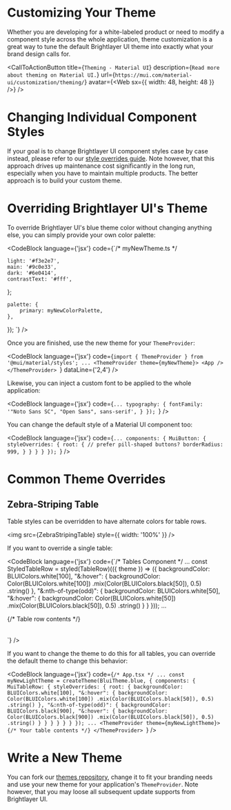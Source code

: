 
# Customizing Your Theme

Whether you are developing for a white-labeled product or need to modify a component style across the whole application, theme customization is a great way to tune the default Brightlayer UI theme into exactly what your brand design calls for.

<CallToActionButton
    title={`Theming - Material UI`}
    description={`Read more about theming on Material UI.`}
    url={`https://mui.com/material-ui/customization/theming/`}
    avatar={<Web sx={{ width: 48, height: 48 }} />}
/>

# Changing Individual Component Styles

If your goal is to change Brightlayer UI component styles case by case instead, please refer to our [style overrides guide](https://github.com/etn-ccis/blui-react-component-library/blob/master/docs/src/shared/markdown/StyleOverridesGuide.md). Note however, that this approach drives up maintenance cost significantly in the long run, especially when you have to maintain multiple products. The better approach is to build your custom theme.

# Overriding Brightlayer UI's Theme

To override Brightlayer UI's blue theme color without changing anything else, you can simply provide your own color palette:

<CodeBlock
    language={'jsx'}
    code={`/* myNewTheme.ts */

    light: '#f3e2e7',
    main: '#9c0e33',
    dark: '#6e0414',
    contrastText: '#fff',
};

    palette: {
        primary: myNewColorPalette,
    },
});
`} />

Once you are finished, use the new theme for your `ThemeProvider`:

<CodeBlock
    language={'jsx'}
    code={`import { ThemeProvider } from '@mui/material/styles';
...
<ThemeProvider theme={myNewTheme}>
    <App />
</ThemeProvider>
`}
    dataLine={'2,4'}
/>

Likewise, you can inject a custom font to be applied to the whole application:

<CodeBlock
    language={'jsx'}
    code={`...
    typography: {
        fontFamily: '"Noto Sans SC", "Open Sans", sans-serif',
    }
});
`}
/>

You can change the default style of a Material UI component too:

<CodeBlock
    language={'jsx'}
    code={`...
    components: {
        MuiButton: {
            styleOverrides: {
                root: {
                    // prefer pill-shaped buttons?
                    borderRadius: 999,
                }
            }
        }
    }
});
`}
/>

# Common Theme Overrides

## Zebra-Striping Table

Table styles can be overridden to have alternate colors for table rows.

<img src={ZebraStripingTable} style={{ width: '100%' }} />

If you want to override a single table:

<CodeBlock
    language={'jsx'}
    code={`/* Tables Component */
...
const StyledTableRow = styled(TableRow)(({ theme }) => ({
    backgroundColor: BLUIColors.white[100],
    "&:hover": {
        backgroundColor: Color(BLUIColors.white[100])
            .mix(Color(BLUIColors.black[50]), 0.5)
            .string()
    },
    "&:nth-of-type(odd)": {
        backgroundColor: BLUIColors.white[50],
        "&:hover": {
            backgroundColor: Color(BLUIColors.white[50])
                .mix(Color(BLUIColors.black[50]), 0.5)
                .string()
      }
    }
}));
...
<Table>
    <StyledTableRow>{/* Table row contents */}</StyledTableRow>
</Table>
`}
/>

If you want to change the theme to do this for all tables, you can override the default theme to change this behavior:

<CodeBlock
    language={'jsx'}
    code={`/* App.tsx */
...
const myNewLightTheme = createTheme(BluiTheme.blue, {
    components: {
        MuiTableRow: {
            styleOverrides: {
                root: {
                    backgroundColor: BLUIColors.white[100],
                    "&:hover": {
                        backgroundColor: Color(BLUIColors.white[100])
                            .mix(Color(BLUIColors.black[50]), 0.5)
                            .string()
                    },
                    "&:nth-of-type(odd)": {
                        backgroundColor: BLUIColors.black[900],
                            "&:hover": {
                                backgroundColor: Color(BLUIColors.black[900])
                                    .mix(Color(BLUIColors.black[50]), 0.5)
                                    .string()
                            }
                    }
                }
            }
        }
    }
});
...
<ThemeProvider theme={myNewLightTheme}>
    {/* Your table contents */}
</ThemeProvider>
`}
/>

# Write a New Theme

You can fork our [themes repository](https://github.com/etn-ccis/blui-react-themes/tree/master), change it to fit your branding needs and use your new theme for your application's `ThemeProvider`. Note however, that you may loose all subsequent update supports from Brightlayer UI.
